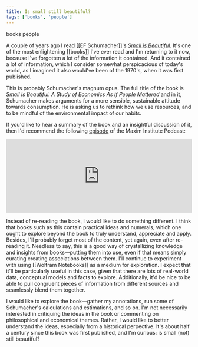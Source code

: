 ```yaml
---
title: Is small still beautiful?
tags: ['books', 'people']
---
```


<NoteTag color="beige">books</NoteTag>
<NoteTag color="beige">people</NoteTag>

A couple of years ago I read [[EF Schumacher]]'s [_Small is Beautiful_](https://www.worldcat.org/title/small-is-beautiful-economics-as-if-people-mattered/oclc/801273). It's one of the most enlightening [[books]] I've ever read and I'm returning to it now, because I've forgotten a lot of the information it contained. And it contained a lot of information, which I consider somewhat perspicacious of today's world, as I imagined it also would've been of the 1970's, when it was first published.

This is probably Schumacher's magnum opus. The full title of the book is _Small Is Beautiful: A Study of Economics As If People Mattered_ and in it, Schumacher makes arguments for a more sensible, sustainable attitude towards consumption. He is asking us to rethink how we use resources, and to be mindful of the environmental impact of our habits.

If you'd like to hear a summary of the book and an insightful discussion of it, then I'd recommend the following [episode](https://soundcloud.com/user-864022290/book-club-4-small-is-beautiful) of the Maxim Institute Podcast:

<iframe width="100%" height="200" scrolling="no" frameborder="no" src="https://w.soundcloud.com/player/?url=https%3A//api.soundcloud.com/tracks/935494489&color=%23748494&hide_related=tru&show_comments=false&show_user=true&show_reposts=false&show_teaser=false&visual=true"></iframe>

Instead of re-reading the book, I would like to do something different. I think that books such as this contain practical ideas and numerals, which one ought to explore beyond the book to truly understand, appreciate and apply. Besides, I'll probably forget most of the content, yet again, even after re-reading it. Needless to say, this is a good way of crystallizing knowledge and insights from books—putting them into use, even if that means simply curating creating associations between them. I'll continue to experiment with using [[Wolfram Notebooks]] as a medium for exploration. I expect that it'll be particularly useful in this case, given that there are lots of real-world data, conceptual models and facts to explore. Additionally, it'd be nice to be able to pull congruent pieces of information from different sources and seamlessly blend them together.

I would like to explore the book—gather my annotations, run some of Schumacher's calculations and estimations, and so on. I'm not necessarily interested in critiquing the ideas in the book or commenting on philosophical and economical themes. Rather, I would like to better understand the ideas, especially from a historical perpective. It's about half a century since this book was first published, and I'm curious: is small (not) still beautiful?
